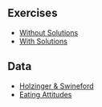 ## Exercises

- [Without Solutions](/lavaan-e-learning/4_sem_mediation/lab/lab4.html)
- [With Solutions](/lavaan-e-learning/4_sem_mediation/lab/lab4_solutions.html)

## Data

- [Holzinger & Swineford](/lavaan-e-learning/4_sem_mediation/data/holzinger_swineford.rds)
- [Eating Attitudes](/lavaan-e-learning/4_sem_mediation/data/eating_attitudes_completed.rds)

